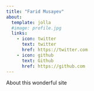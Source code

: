 ```yaml
---
title: "Farid Musayev"
about:
  template: jolla
  #image: profile.jpg
  links:
    - icon: twitter
      text: twitter
      href: https://twitter.com
    - icon: github
      text: Github
      href: https://github.com
---
```

About this wonderful site
